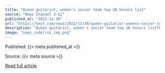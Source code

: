 ```yaml
---
title: "Queen guitarist, women’s soccer team top UK honors list"
source: "News Channel 3-12"
published_at: "2022-12-30"
url: "https://keyt.com/news/2022/12/30/queen-guitarist-womens-soccer-team-top-uk-honors-list/"
description: "Queen guitarist, women's soccer team top UK honors listThe post Queen guitarist, women&#8217;s soccer team top UK honors list appeared first on News Channel 3-12."
image: "news_code/rss_img.png"
---
```



  Published: {{< meta published_at >}}
  

  Source: {{< meta source >}}
  

  [Read full article]({{< meta url >}})
  

